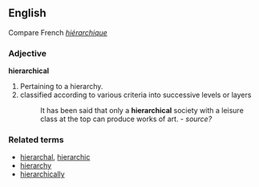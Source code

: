 ==English==
Compare French ''[[hiérarchique]]'' 
===Adjective===
'''hierarchical'''
#Pertaining to a hierarchy.
#classified according to various criteria into successive levels or layers
#:It has been said that only a '''hierarchical''' society with a leisure class at the top can produce works of art. - ''source?''

===Related terms===
*[[hierarchal]], [[hierarchic]]
*[[hierarchy]]
*[[hierarchically]]